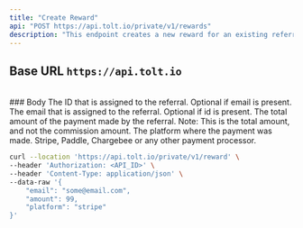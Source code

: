 ```yaml
---
title: "Create Reward"
api: "POST https://api.tolt.io/private/v1/rewards"
description: "This endpoint creates a new reward for an existing referral"
---
```


## Base URL `https://api.tolt.io`

<br />
### Body

<ParamField body="id*" type="string">
  The ID that is assigned to the referral. Optional if email is present.
</ParamField>

<ParamField body="email*" type="string">
  The email that is assigned to the referral. Optional if id is present.
</ParamField>

<ParamField body="amount*" type="number">
  The total amount of the payment made by the referral. Note: This is the total
  amount, and not the commission amount.
</ParamField>

<ParamField body="platform*" type="string">
  The platform where the payment was made. Stripe, Paddle, Chargebee or any
  other payment processor.
</ParamField>

<RequestExample>

```bash Example Request
curl --location 'https://api.tolt.io/private/v1/reward' \
--header 'Authorization: <API_ID>' \
--header 'Content-Type: application/json' \
--data-raw '{
    "email": "some@email.com",
    "amount": 99,
    "platform": "stripe"
}'
```

</RequestExample>
